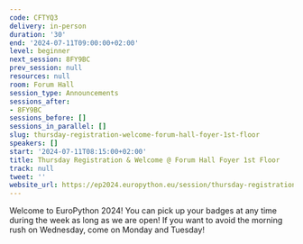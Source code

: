 ```yaml
---
code: CFTYQ3
delivery: in-person
duration: '30'
end: '2024-07-11T09:00:00+02:00'
level: beginner
next_session: 8FY9BC
prev_session: null
resources: null
room: Forum Hall
session_type: Announcements
sessions_after:
- 8FY9BC
sessions_before: []
sessions_in_parallel: []
slug: thursday-registration-welcome-forum-hall-foyer-1st-floor
speakers: []
start: '2024-07-11T08:15:00+02:00'
title: Thursday Registration & Welcome @ Forum Hall Foyer 1st Floor
track: null
tweet: ''
website_url: https://ep2024.europython.eu/session/thursday-registration-welcome-forum-hall-foyer-1st-floor
---
```


Welcome to EuroPython 2024! You can pick up your badges at any time during the week as long as we are open! If you want to avoid the morning rush on Wednesday, come on Monday and Tuesday!
